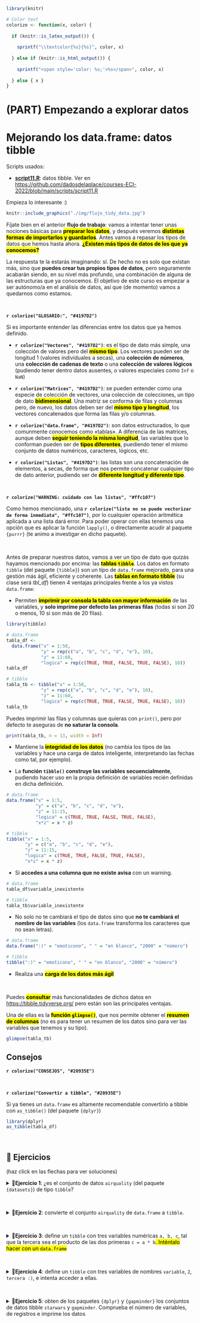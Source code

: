 ```r
library(knitr)

# Color text
colorize <- function(x, color) {
  
  if (knitr::is_latex_output()) {
    
    sprintf("\\textcolor{%s}{%s}", color, x)
    
  } else if (knitr::is_html_output()) {
    
    sprintf("<span style='color: %s;'>%s</span>", color, x)
    
  } else { x }
}
```

# (PART) Empezando a explorar datos{-}

# Mejorando los data.frame: datos tibble {#tibble}

:::: {.blackbox data-latex=""}

Scripts usados:

* [**script11.R**](https://github.com/dadosdelaplace/courses-ECI-2022/blob/main/scripts/script11.R): datos tibble.  Ver en <https://github.com/dadosdelaplace/courses-ECI-2022/blob/main/scripts/script11.R>
::::

Empieza lo interesante :)

```r
knitr::include_graphics("./img/flujo_tidy_data.jpg")
``` 

Fíjate bien en el anterior **flujo de trabajo**: vamos a intentar tener unas nociones básicas para <mark>**preparar los datos**</mark>, y después veremos <mark>**distintas formas de importarlos y guardarlos**</mark>. Antes vamos a repasar los tipos de datos que hemos hasta ahora. <mark>**¿Existen más tipos de datos de los que ya conocemos?**</mark>

La respuesta te la estarás imaginando: sí. De hecho no es solo que existan más, sino que **puedes crear tus propios tipos de datos**, pero seguramente acabarán siendo, en su nivel más profundo, una combinación de alguna de las estructuras que ya conocemos. El objetivo de este curso es empezar a ser autónomo/a en el análisis de datos, así que (de momento) vamos a quedarnos como estamos.

&nbsp;

**`r colorize("GLOSARIO:", "#4197D2")`**

Si es importante entender las diferencias entre los datos que ya hemos definido.

* **`r colorize("Vectores", "#4197D2")`**: es el tipo de dato más simple, una colección de valores pero del <mark>**mismo tipo**</mark>. Los vectores pueden ser de longitud 1 (valores individuales a secas), una **colección de números**, una **colección de cadenas de texto** o una **colección de valores lógicos** (pudiendo tener dentro datos ausentes, o valores especiales como `Inf` o `NaN`)

* **`r colorize("Matrices", "#4197D2")`**:  se pueden entender como una especie de colección de vectores, una colección de colecciones, un tipo de dato <mark>**bidimensional**</mark>. Una matriz se conforma de filas y columnas pero, de nuevo, los datos deben ser del <mark>**mismo tipo y longitud**</mark>, los vectores concatenados que forma las filas y/o columnas.

* **`r colorize("data.frame", "#4197D2")`**:  son datos estructurados, lo que comunmente conocemos como «tablas». A diferencia de las matrices, aunque deben <mark>**seguir teniendo la misma longitud**</mark>, las variables que lo conforman pueden ser de <mark>**tipos diferentes**</mark>, puediendo tener el mismo conjunto de datos numéricos, caracteres, lógicos, etc.

* **`r colorize("Listas", "#4197D2")`**:  las listas son una concatenación de elementos, a secas, de forma que nos permite concatenar cualquier tipo de dato anterior, pudiendo ser de <mark>**diferente longitud y diferente tipo**</mark>.
      
&nbsp;

**`r colorize("WARNING: cuidado con las listas", "#ffc107")`**

Como hemos mencionado, una **`r colorize("lista no se puede vectorizar de forma inmediata", "#ffc107")`**, por lo cualquier operación aritmética aplicada a una lista dará error. Para poder operar con ellas tenemos una opción que es aplicar la función `lapply()`, o directamente acudir al paquete `{purrr}` (te animo a investigar en dicho paquete).

&nbsp;

Antes de preparar nuestros datos, vamos a ver un tipo de dato que quizás hayamos mencionado por encima: las <mark>**tablas `tibble`**</mark>. Los datos en formato `tibble` (del paquete `{tibble}`) son un tipo de `data.frame` mejorado, para una gestión más ágil, eficiente y coherente. Las <mark>**tablas en formato tibble**</mark> (su clase será _tbl_df_) tienen 4 ventajas principales frente a los ya vistos `data.frame`:

* Permiten <mark>**imprimir por consola la tabla con mayor información**</mark> de las variables, y **solo imprime por defecto las primeras filas** (todas si son 20 o menos, 10 si son más de 20 filas).

```r
library(tibble)

# data.frame
tabla_df <-
  data.frame("x" = 1:50,
             "y" = rep(c("a", "b", "c", "d", "e"), 10),
             "z" = 11:60,
             "logica" = rep(c(TRUE, TRUE, FALSE, TRUE, FALSE), 10))
tabla_df

# tibble
tabla_tb <- tibble("x" = 1:50,
             "y" = rep(c("a", "b", "c", "d", "e"), 10),
             "z" = 11:60,
             "logica" = rep(c(TRUE, TRUE, FALSE, TRUE, FALSE), 10))
tabla_tb
```

Puedes imprimir las filas y columnas que quieras con `print()`, pero por defecto te aseguras de **no saturar la consola**.


```r
print(tabla_tb, n = 13, width = Inf)
```


*  Mantiene la <mark>**integridad de los datos**</mark> (no cambia los tipos de las variables y hace una carga de datos inteligente, interpretando las fechas como tal, por ejemplo).

* La **función `tibble()` construye las variables secuencialmente**, pudiendo hacer uso en la propia definición de variables recién definidas en dicha definición.

```r
# data.frame
data.frame("x" = 1:5,
           "y" = c("a", "b", "c", "d", "e"),
           "z" = 11:15,
           "logica" = c(TRUE, TRUE, FALSE, TRUE, FALSE),
           "x*z" = x * z)

# tibble
tibble("x" = 1:5,
       "y" = c("a", "b", "c", "d", "e"),
       "z" = 11:15,
       "logica" = c(TRUE, TRUE, FALSE, TRUE, FALSE),
       "x*z" = x * z)
```

* Si **accedes a una columna que no existe avisa** con un warning.

```r
# data.frame
tabla_df$variable_inexistente

# tibble
tabla_tb$variable_inexistente
```

* No solo no te cambiará el tipo de datos sino que **no te cambiará el nombre de las variables** (los `data.frame` transforma los caracteres que no sean letras).

```r
# data.frame
data.frame(":)" = "emoticono", " " = "en blanco", "2000" = "número")

# tibble
tibble(":)" = "emoticono", " " = "en blanco", "2000" = "número")
```

* Realiza una <mark>**carga de los datos más ágil**</mark>

&nbsp;

Puedes <mark>**consultar**</mark> más funcionalidades de dichos datos en <https://tibble.tidyverse.org/> pero están son las principales ventajas.

Una de ellas es la <mark>**función `glimpse()`**</mark>, que nos permite obtener el <mark>**resumen de columnas**</mark> (no es para tener un resumen de los datos sino para ver las variables que tenemos y su tipo). 


```r
glimpse(tabla_tb)
```


## Consejos


**`r colorize("CONSEJOS", "#20935E")`**

&nbsp;


**`r colorize("Convertir a tibble", "#20935E")`**

Si ya tienes un `data.frame` es altamente recomendable convertirlo a tibble con `as_tibble()` (del paquete `{dplyr}`)

```r
library(dplyr)
as_tibble(tabla_df)
```


&nbsp;

## 📝 Ejercicios

(haz click en las flechas para ver soluciones)

<details>
  <summary>📝<strong>Ejercicio 1</strong>: ¿es el conjunto de datos `airquality` (del paquete `{datasets}`) de tipo `tibble`? </summary>
  
<!-- toc -->
- Solución:

Recuerda que podemos cargar elementos de un paquete (en este caso `{datasets}`) cargando `library(datasets)` y luego el elemento, o bien `datasets::airquality` (prefijo::nombre).

La respuesta: NO. Tienes muchas formas de comprobarlo si imprimes el conjunto por defecto.

```r
library(datasets)
airquality
class(airquality)
```

- Imprime por defecto todas las filas (tiene 153 filas, debería imprimir solo 10 si fuese un tibble, para no saturar consola).
- No especifica al imprimir que es de tipo `tibble`.
- No especifica al imprimir el tipo de dato de las columnas.
- Imprime el nombre de las filas (el nombre de los modelos) como si fuera una variable (¡que no existe!).

<!-- tocstop -->
</details>

&nbsp;


<details>
  <summary>📝<strong>Ejercicio 2</strong>: convierte el conjunto `airquality` de `data.frame` a `tibble`. </summary>
  
<!-- toc -->
- Solución:

Así debería de salir si fuera `tibble`.

```r
library(dplyr)
airquality_tb <- as_tibble(airquality)
airquality_tb
class(airquality_tb)
```
<!-- tocstop -->
</details>


&nbsp;

<details>
  <summary>📝<strong>Ejercicio 3</strong>: define un `tibble` con tres variables numéricas `a, b, c`, tal que la tercera sea el producto de las dos primeras `c = a * b`<mark>. Inténtalo hacer con un `data.frame`</summary>
  
<!-- toc -->
- Solución:

Un ejemplo:

```r
tibble("a" = 1:7, "b" = 11:17, "c" = a * b)
```

Si lo intentamos con un `data.frame`, intentará buscar una variable real que tengamos guardada que se llame `a` y `b`, sin encontrarlas.

```r
data.frame("a" = 1:7, "b" = 11:17, "c" = a * b)
```

<!-- tocstop -->
</details>

&nbsp;

<details>
  <summary>📝<strong>Ejercicio 4</strong>: define un `tibble` con tres variables de nombres `variable`, `2`, `tercera :)`, e intenta acceder a ellas.</summary>
  
<!-- toc -->
- Solución:

Las variables solo con caracteres del alfabeto se podrán acceder sin necesidad de comillas.

```r
# Definimos el tibble
datos_tb <- tibble("variable" = 1:7, "tercera falsa :)" = 0,
                   "2" = 11:17)

# Accedemos a sus columnas
datos_tb$variable
datos_tb$`tercera falsa :)`
datos_tb$`2`
```

También se puede acceder por el orden que ocupan:

```r
datos_tb[1]
datos_tb[2]
datos_tb[3]
```

Y también por el nombre entre corchetes (doble corchete extrae la variable fuera del tibble, corchete simple en formato tibble):

```r
datos_tb["variable"]
datos_tb[["variable"]]

datos_tb["tercera falsa :)"]
datos_tb["2"]
```

<!-- tocstop -->
</details>

&nbsp;

<details>
  <summary>📝<strong>Ejercicio 5</strong>: obten de los paquetes `{dplyr}` y `{gapminder}` los conjuntos de datos tibble `starwars` y `gapminder`. Comprueba el número de variables, de registros e imprime los datos</summary>

<!-- toc -->
- Solución:

```r
# starwars
library(dplyr)
starwars
glimpse(starwars) # resumen de columnas
dim(starwars) # dimensiones

# gapminder
library(gapminder)
gapminder
glimpse(gapminder) # resumen de columnas
dim(gapminder) # dimensiones
```

<!-- tocstop -->
</details>

&nbsp;



